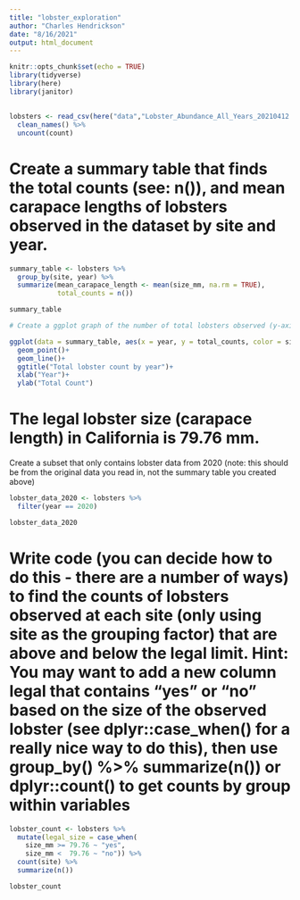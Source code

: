 ```yaml
---
title: "lobster_exploration"
author: "Charles Hendrickson"
date: "8/16/2021"
output: html_document
---
```


```r
knitr::opts_chunk$set(echo = TRUE)
library(tidyverse)
library(here)
library(janitor)
```

## 
```r
lobsters <- read_csv(here("data","Lobster_Abundance_All_Years_20210412.csv"), na = c("-99999", "")) %>% 
  clean_names() %>% 
  uncount(count)
```

# Create a summary table that finds the total counts (see: n()), and mean carapace lengths of lobsters observed in the dataset by site and year.
```r
summary_table <- lobsters %>%
  group_by(site, year) %>% 
  summarize(mean_carapace_length <- mean(size_mm, na.rm = TRUE),
            total_counts = n())

summary_table

# Create a ggplot graph of the number of total lobsters observed (y-axis) by year (x-axis) in the study, grouped (either aesthetically or by faceting) by site

ggplot(data = summary_table, aes(x = year, y = total_counts, color = site))+
  geom_point()+
  geom_line()+
  ggtitle("Total lobster count by year")+
  xlab("Year")+
  ylab("Total Count")

```
# The legal lobster size (carapace length) in California is 79.76 mm.

Create a subset that only contains lobster data from 2020 (note: this should be from the original data you read in, not the summary table you created above)

```r
lobster_data_2020 <- lobsters %>% 
  filter(year == 2020)

lobster_data_2020
```


# Write code (you can decide how to do this - there are a number of ways) to find the counts of lobsters observed at each site (only using site as the grouping factor) that are above and below the legal limit. Hint: You may want to add a new column legal that contains “yes” or “no” based on the size of the observed lobster (see dplyr::case_when() for a really nice way to do this), then use group_by() %>% summarize(n()) or dplyr::count() to get counts by group within variables

```r
lobster_count <- lobsters %>% 
  mutate(legal_size = case_when(
    size_mm >= 79.76 ~ "yes",
    size_mm <  79.76 ~ "no")) %>%
  count(site) %>% 
  summarize(n())

lobster_count
```















